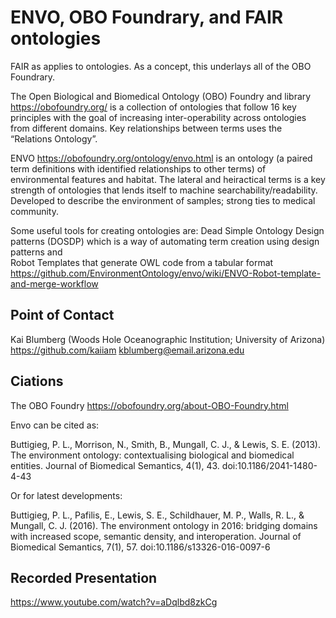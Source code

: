 # ENVO, OBO Foundrary, and FAIR ontologies

FAIR as applies to ontologies. 
As a concept, this underlays all of the OBO Foundrary.

The Open Biological and Biomedical Ontology (OBO) Foundry and library [https://obofoundry.org/](https://obofoundry.org/) is a collection of ontologies that follow 16 key principles with the goal of increasing inter-operability across ontologies from different domains.
Key relationships between terms uses the "Relations Ontology".

ENVO [https://obofoundry.org/ontology/envo.html](https://obofoundry.org/ontology/envo.html) is an ontology (a paired term definitions with identified relationships to other terms) of environmental features and habitat.
The lateral and heiractical terms is a key strength of ontologies that lends itself to machine searchability/readability.
Developed to describe the environment of samples; strong ties to medical community.

Some useful tools for creating ontologies are: 
Dead Simple Ontology Design patterns (DOSDP) which is a way of automating term creation using design patterns and  
Robot Templates that generate OWL code from a tabular format [https://github.com/EnvironmentOntology/envo/wiki/ENVO-Robot-template-and-merge-workflow](https://github.com/EnvironmentOntology/envo/wiki/ENVO-Robot-template-and-merge-workflow)

## Point of Contact

Kai Blumberg (Woods Hole Oceanographic Institution; University of Arizona) [https://github.com/kaiiam](https://github.com/kaiiam) <kblumberg@email.arizona.edu>

## Ciations

The OBO Foundry [https://obofoundry.org/about-OBO-Foundry.html](https://obofoundry.org/about-OBO-Foundry.html)

Envo can be cited as:

Buttigieg, P. L., Morrison, N., Smith, B., Mungall, C. J., & Lewis, S. E. (2013). The environment ontology: contextualising biological and biomedical entities. Journal of Biomedical Semantics, 4(1), 43. doi:10.1186/2041-1480-4-43

Or for latest developments:

Buttigieg, P. L., Pafilis, E., Lewis, S. E., Schildhauer, M. P., Walls, R. L., & Mungall, C. J. (2016). The environment ontology in 2016: bridging domains with increased scope, semantic density, and interoperation. Journal of Biomedical Semantics, 7(1), 57. doi:10.1186/s13326-016-0097-6

## Recorded Presentation

[https://www.youtube.com/watch?v=aDqlbd8zkCg](https://www.youtube.com/watch?v=aDqlbd8zkCg) 
